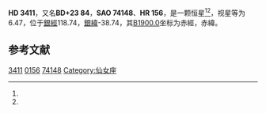 {{Starbox begin
| name = HD 3411
}}
{{Starbox observe
| epoch = [[J2000.0|J2000.0]]
| constell = {{星座名待查}}<ref name=SIMBAD>{{cite web
 | url=http://simbad.u-strasbg.fr/simbad/sim-id?Ident=HR+156
 | title =Pulsating variable Star
 | publisher=Centre de Données astronomiques de Strasbourg
 | work=SIMBAD
 | accessdate=2012-07-13}}</ref><ref name=DATA>{{cite web
 | url=http://vizier.u-strasbg.fr/viz-bin/VizieR-5?-out.add=.&-source=5050&-corr=PK=HR&-out.max=9999&HR=156
 | title=VizieR Detailed Page
 | accessdate=2012-07-13
 | archive-date=2016-03-04
 | archive-url=https://web.archive.org/web/20160304234935/http://vizier.u-strasbg.fr/viz-bin/VizieR-5?-out.add=.&-source=5050&-corr=PK=HR&-out.max=9999&HR=156
 | dead-url=no
 }}</ref>
| 星官 = 
| ra = {{RA|0|37|7.2}}<ref name=SIMBAD /><ref name=DATA />
| dec = {{DEC|+24|0|51}}<ref name=SIMBAD /><ref name=DATA />
| appmag_v = 6.47<ref name=SIMBAD /><ref name=DATA />
}}
{{Starbox character
| class = K2III<ref name=SIMBAD /><ref name=DATA />
| b-v = <ref name=SIMBAD /><ref name=DATA />
| u-b = <ref name=SIMBAD /><ref name=DATA />
| r-i = <ref name=SIMBAD /><ref name=DATA />
| variable = 
}}
{{Starbox astrometry
| radial_v = 
| prop_mo_ra = -1
| parallax = 
| p_error = 
}}
{{Starbox catalog
| names =BD+23 84，[[SAO星表|SAO]] 74148，[[HD星表|HD]] 3411，[[HR星表|HR]] 156}}
{{Starbox reference |Simbad=HR+156}}
{{Starbox end}}

'''HD 3411'''，又名'''BD+23 84'''，'''SAO 74148'''、'''HR 156'''，是一颗恒星<ref name=SIMBAD /><ref name=DATA />，视星等为6.47，位于[[銀道座標系|銀經]]118.74，[[銀道座標系|銀緯]]-38.74，其[[B1900.0|B1900.0]]坐标为赤經{{RA|0|31|51.1}}，赤緯{{DEC|+23|-38.74|54}}。

== 参考文献 ==
{{reflist}}

{{star-stub}}

[[Category:HD和HDE天體|3411]]
[[Category:HR天體|0156]]
[[Category:SAO天體|74148]]
[[Category:仙女座|Category:仙女座]]